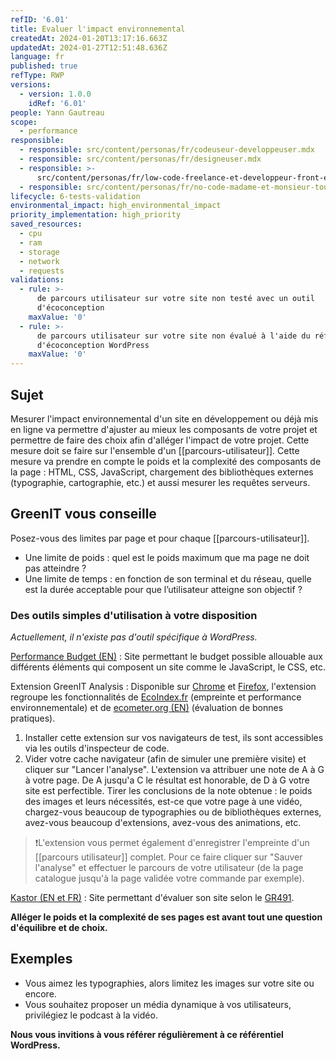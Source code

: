 ```yaml
---
refID: '6.01'
title: Evaluer l'impact environnemental
createdAt: 2024-01-20T13:17:16.663Z
updatedAt: 2024-01-27T12:51:48.636Z
language: fr
published: true
refType: RWP
versions:
  - version: 1.0.0
    idRef: '6.01'
people: Yann Gautreau
scope:
  - performance
responsible:
  - responsible: src/content/personas/fr/codeuseur-developpeuser.mdx
  - responsible: src/content/personas/fr/designeuser.mdx
  - responsible: >-
      src/content/personas/fr/low-code-freelance-et-developpeur-front-end-d-agences.mdx
  - responsible: src/content/personas/fr/no-code-madame-et-monsieur-tout-le-monde.mdx
lifecycle: 6-tests-validation
environmental_impact: high_environmental_impact
priority_implementation: high_priority
saved_resources:
  - cpu
  - ram
  - storage
  - network
  - requests
validations:
  - rule: >-
      de parcours utilisateur sur votre site non testé avec un outil
      d'écoconception
    maxValue: '0'
  - rule: >-
      de parcours utilisateur sur votre site non évalué à l'aide du référentiel
      d'écoconception WordPress
    maxValue: '0'
---
```


## Sujet

Mesurer l'impact environnemental d'un site en développement ou déjà mis en ligne va permettre d'ajuster au mieux les composants de votre projet et permettre de faire des choix afin d'alléger l'impact de votre projet. Cette mesure doit se faire sur l'ensemble d'un \[\[parcours-utilisateur]]. Cette mesure va prendre en compte le poids et la complexité des composants de la page : HTML, CSS, JavaScript, chargement des bibliothèques externes (typographie, cartographie, etc.) et aussi mesurer les requêtes serveurs.

## GreenIT vous conseille

Posez-vous des limites par page et pour chaque \[\[parcours-utilisateur]].

- Une limite de poids : quel est le poids maximum que ma page ne doit pas atteindre ?
- Une limite de temps : en fonction de son terminal et du réseau, quelle est la durée acceptable pour que l’utilisateur atteigne son objectif ?

### Des outils simples d'utilisation à votre disposition

_Actuellement, il n'existe pas d'outil spécifique à WordPress._

[Performance Budget (EN)](https://www.performancebudget.io) : Site permettant le budget possible allouable aux différents éléments qui composent un site comme le JavaScript, le CSS, etc.

Extension GreenIT Analysis : Disponible sur [Chrome](https://chrome.google.com/webstore/detail/greenit-analysis/mofbfhffeklkbebfclfaiifefjflcpad?hl=fr) et [Firefox](https://addons.mozilla.org/fr/firefox/addon/greenit-analysis/?utm_source=addons.mozilla.org&utm_medium=referral&utm_content=search), l'extension regroupe les fonctionnalités de [EcoIndex.fr](http://www.ecoindex.fr/) (empreinte et performance environnementale) et de [ecometer.org (EN)](http://ecometer.org/) (évaluation de bonnes pratiques).

1. Installer cette extension sur vos navigateurs de test, ils sont accessibles via les outils d'inspecteur de code.
2. Vider votre cache navigateur (afin de simuler une première visite) et cliquer sur "Lancer l'analyse".
   L'extension va attribuer une note de A à G à votre page. De A jusqu'a C le résultat est honorable, de D à G votre site est perfectible. Tirer les conclusions de la note obtenue : le poids des images et leurs nécessités, est-ce que votre page à une vidéo, chargez-vous beaucoup de typographies ou de bibliothèques externes, avez-vous beaucoup d'extensions, avez-vous des animations, etc.

> ❗L'extension vous permet également d'enregistrer l'empreinte d'un \[\[parcours utilisateur]] complet. Pour ce faire cliquer sur "Sauver l'analyse" et effectuer le parcours de votre utilisateur (de la page catalogue jusqu'à la page validée votre commande par exemple).

[Kastor (EN et FR)](https://kastor.green/) : Site permettant d'évaluer son site selon le [GR491](https://gr491.isit-europe.org/).

**Alléger le poids et la complexité de ses pages est avant tout une question d'équilibre et de choix.**

## Exemples

- Vous aimez les typographies, alors limitez les images sur votre site ou encore.
- Vous souhaitez proposer un média dynamique à vos utilisateurs, privilégiez le podcast à la vidéo.

**Nous vous invitions à vous référer régulièrement à ce référentiel WordPress.**
